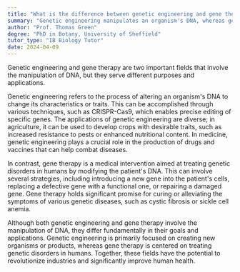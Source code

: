```yaml
---
title: "What is the difference between genetic engineering and gene therapy?"
summary: "Genetic engineering manipulates an organism's DNA, whereas gene therapy focuses on treating genetic disorders in humans by correcting or replacing faulty genes."
author: "Prof. Thomas Green"
degree: "PhD in Botany, University of Sheffield"
tutor_type: "IB Biology Tutor"
date: 2024-04-09
---
```


Genetic engineering and gene therapy are two important fields that involve the manipulation of DNA, but they serve different purposes and applications.

Genetic engineering refers to the process of altering an organism's DNA to change its characteristics or traits. This can be accomplished through various techniques, such as CRISPR-Cas9, which enables precise editing of specific genes. The applications of genetic engineering are diverse; in agriculture, it can be used to develop crops with desirable traits, such as increased resistance to pests or enhanced nutritional content. In medicine, genetic engineering plays a crucial role in the production of drugs and vaccines that can help combat diseases.

In contrast, gene therapy is a medical intervention aimed at treating genetic disorders in humans by modifying the patient's DNA. This can involve several strategies, including introducing a new gene into the patient's cells, replacing a defective gene with a functional one, or repairing a damaged gene. Gene therapy holds significant promise for curing or alleviating the symptoms of various genetic diseases, such as cystic fibrosis or sickle cell anemia.

Although both genetic engineering and gene therapy involve the manipulation of DNA, they differ fundamentally in their goals and applications. Genetic engineering is primarily focused on creating new organisms or products, whereas gene therapy is centered on treating genetic disorders in humans. Together, these fields have the potential to revolutionize industries and significantly improve human health.
    